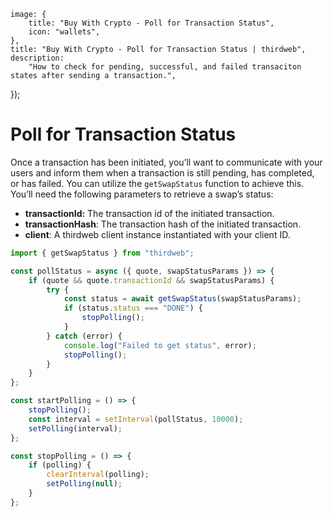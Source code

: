
	image: {
		title: "Buy With Crypto - Poll for Transaction Status",
		icon: "wallets",
	},
	title: "Buy With Crypto - Poll for Transaction Status | thirdweb",
	description:
		"How to check for pending, successful, and failed transaciton states after sending a transaction.",
});

# Poll for Transaction Status

Once a transaction has been initiated, you’ll want to communicate with your users and inform them when a transaction is still pending, has completed, or has failed. You can utilize the `getSwapStatus` function to achieve this. You’ll need the following parameters to retrieve a swap’s status:

- **transactionId:** The transaction id of the initiated transaction.
- **transactionHash**: The transaction hash of the initiated transaction.
- **client**: A thirdweb client instance instantiated with your client ID.

```ts
import { getSwapStatus } from "thirdweb";

const pollStatus = async ({ quote, swapStatusParams }) => {
	if (quote && quote.transactionId && swapStatusParams) {
		try {
			const status = await getSwapStatus(swapStatusParams);
			if (status.status === "DONE") {
				stopPolling();
			}
		} catch (error) {
			console.log("Failed to get status", error);
			stopPolling();
		}
	}
};

const startPolling = () => {
	stopPolling();
	const interval = setInterval(pollStatus, 10000);
	setPolling(interval);
};

const stopPolling = () => {
	if (polling) {
		clearInterval(polling);
		setPolling(null);
	}
};
```
